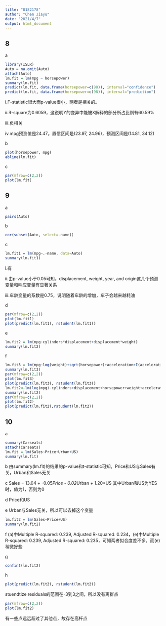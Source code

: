 ```yaml
---
title: "0182178"
author: "Chen Jiayu"
date: "2021/4/7"
output: html_document
---
```


## 8
a
```r
library(ISLR)
Auto = na.omit(Auto)
attach(Auto)
lm.fit = lm(mpg ~ horsepower)
summary(lm.fit)
predict(lm.fit, data.frame(horsepower=c(98)), interval="confidence")
predict(lm.fit, data.frame(horsepower=c(98)), interval="prediction")
```
i.F-statistic很大而p-value很小，两者是相关的。

ii.R-square为0.6059，这说明Y的变异中能被X解释的部分所占比例有60.59%

iii.负相关

iv.mpg预测值是24.47，置信区间是(23.97, 24.96)，预测区间是(14.81, 34.12)

b
```r
plot(horsepower, mpg)
abline(lm.fit)
```

c
```r
par(mfrow=c(2,2))
plot(lm.fit)
```

## 9
a
```r
pairs(Auto)
```

b
```r
cor(subset(Auto, select=-name))
```

c
```r
lm.fit1 = lm(mpg~.-name, data=Auto)
summary(lm.fit1)
```
i.有

ii.由p-value小于0.05可知，displacement, weight, year, and origin这几个预测变量和响应变量有显著关系

iii.车龄变量的系数是0.75，说明随着车龄的增加，车子会越来越耗油

d
```r
par(mfrow=c(2,2))
plot(lm.fit1)
plot(predict(lm.fit1), rstudent(lm.fit1))
```

e
```r
lm.fit2 = lm(mpg~cylinders*displacement+displacement*weight)
summary(lm.fit2)
```

f
```r
lm.fit3 = lm(mpg~log(weight)+sqrt(horsepower)+acceleration+I(acceleration^2))
summary(lm.fit3)
par(mfrow=c(2,2))
plot(lm.fit3)
plot(predict(lm.fit3), rstudent(lm.fit3))
lm.fit2<-lm(log(mpg)~cylinders+displacement+horsepower+weight+acceleration+year+origin,data=Auto)
summary(lm.fit2)
par(mfrow=c(2,2))
plot(lm.fit2)
plot(predict(lm.fit2),rstudent(lm.fit2))
```

## 10
a
```r
summary(Carseats)
attach(Carseats)
lm.fit = lm(Sales~Price+Urban+US)
summary(lm.fit)
```

b
由summary(lm.fit)的结果的p-value和t-statistic可知，Price和US与Sales有关，Urban和Sales无关

c
Sales = 13.04 + -0.05*Price - 0.02*Urban + 1.20*US
其中Urban和US为YES时，值为1，否则为0

d
Price和US

e
Urban与Sales无关，所以可以去掉这个变量
```r
lm.fit2 = lm(Sales~Price+US)
summary(lm.fit2)
```

f
(a)中Multiple R-squared:  0.239,  Adjusted R-squared:  0.234，(e)中Multiple R-squared:  0.239,  Adjusted R-squared:  0.235，可知两者拟合度差不多，而(e)稍微好些

g
```r
confint(lm.fit2)
```

h
```r
plot(predict(lm.fit2), rstudent(lm.fit2))
```
stuendtize residuals的范围在-3到3之间，所以没有离群点

```r
par(mfrow=c(2,2))
plot(lm.fit2)
```
有一些点远远超过了其他点，故存在高杆点


